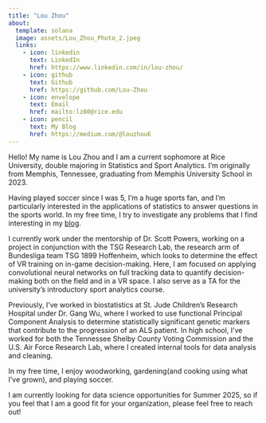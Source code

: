 ```yaml
---
title: "Lou Zhou"
about:
  template: solana
  image: assets/Lou_Zhou_Photo_2.jpeg
  links:
    - icon: linkedin
      text: LinkedIn
      href: https://www.linkedin.com/in/lou-zhou/
    - icon: github
      text: Github
      href: https://github.com/Lou-Zhou
    - icon: envelope
      text: Email
      href: mailto:lz80@rice.edu
    - icon: pencil
      text: My Blog
      href: https://medium.com/@louzhou6
---
```


Hello! My name is Lou Zhou and I am a current sophomore at Rice University, double majoring in Statistics and Sport Analytics. I'm originally from Memphis, Tennessee, graduating from Memphis University School in 2023.

Having played soccer since I was 5, I'm a huge sports fan, and I'm particularly interested in the applications of statistics to answer questions in the sports world. In my free time, I try to investigate any problems that I find interesting in my [blog](https://medium.com/@louzhou6).

I currently work under the mentorship of Dr. Scott Powers, working on a project in conjunction with the TSG Research Lab, the research arm of Bundesliga team TSG 1899 Hoffenheim, which looks to determine the effect of VR training on in-game decision-making. Here, I am focused on applying convolutional neural networks on full tracking data to quantify decision-making both on the field and in a VR space. I also serve as a TA for the university's introductory sport analytics course.

Previously, I've worked in biostatistics at St. Jude Children's Research Hospital under Dr. Gang Wu, where I worked to use functional Principal Component Analysis to determine statistically significant genetic markers that contribute to the progression of an ALS patient. In high school, I've worked for both the Tennessee Shelby County Voting Commission and the U.S. Air Force Research Lab, where I created internal tools for data analysis and cleaning.

In my free time, I enjoy woodworking, gardening(and cooking using what I've grown), and playing soccer.

I am currently looking for data science opportunities for Summer 2025, so if you feel that I am a good fit for your organization, please feel free to reach out!
